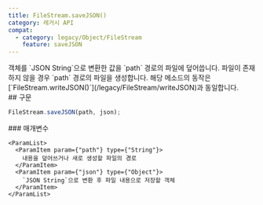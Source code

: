 ```yaml
---
title: FileStream.saveJSON()
category: 레거시 API
compat:
  - category: legacy/Object/FileStream
    feature: saveJSON
---
```


<Section>
  객체를 `JSON String`으로 변환한 값을 `path` 경로의 파일에 덮어씁니다. 파일이 존재하지 않을 경우 `path` 경로의 파일을 생성합니다. 해당 메소드의 동작은
  [`FileStream.writeJSON()`](/legacy/FileStream/writeJSON)과 동일합니다.
</Section>
<Section>
  ## 구문

  ~~~js
  FileStream.saveJSON(path, json);
  ~~~

  <Section>
    ### 매개변수

    <ParamList>
      <ParamItem param={"path"} type={"String"}>
        내용을 덮어쓰거나 새로 생성할 파일의 경로
      </ParamItem>
      <ParamItem param={"json"} type={"Object"}>
        `JSON String`으로 변환 후 파일 내용으로 저장할 객체
      </ParamItem>
    </ParamList>
  </Section>
</Section>
